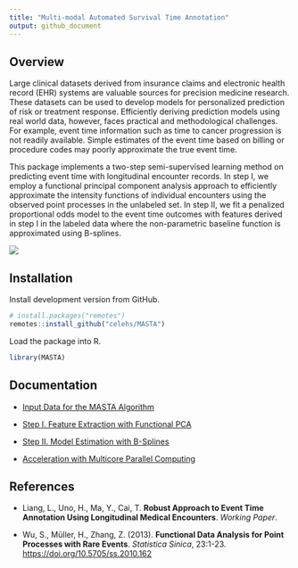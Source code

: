 ```yaml
---
title: "Multi-modal Automated Survival Time Annotation"
output: github_document
---
```


## Overview

Large clinical datasets derived from insurance claims and electronic health record (EHR) systems are valuable sources for precision medicine research. These datasets can be used to develop models for personalized prediction of risk or treatment response. Efficiently deriving prediction models using real world data, however, faces practical and methodological challenges. For example, event time information such as time to cancer progression is not readily available. Simple estimates of the event time based on billing or procedure codes may poorly approximate the true event time.

This package implements a two-step semi-supervised learning method on predicting event time with longitudinal encounter records. In step I, we employ a functional principal component analysis approach to efficiently approximate the intensity functions of individual encounters using the observed point processes in the unlabeled set. In step II, we fit a penalized proportional odds model to the event time outcomes with features derived in step I in the labeled data where the non-parametric baseline function is approximated using B-splines.

![](https://github.com/celehs/MASTA/raw/master/flowchart/flowchart.png)

## Installation

Install development version from GitHub.

```r
# install.packages("remotes")
remotes::install_github("celehs/MASTA")
```

Load the package into R.

```r
library(MASTA)
```

## Documentation

- [Input Data for the MASTA Algorithm](https://celehs.github.io/MASTA/articles/data.html)

- [Step I. Feature Extraction with Functional PCA](https://celehs.github.io/MASTA/articles/step1.html)

- [Step II. Model Estimation with B-Splines](https://celehs.github.io/MASTA/articles/step2.html)

- [Acceleration with Multicore Parallel Computing](https://celehs.github.io/MASTA/articles/multicore.html)

## References

- Liang, L., Uno, H., Ma, Y., Cai, T. __Robust Approach to Event Time Annotation Using Longitudinal Medical Encounters__. _Working Paper_.

- Wu, S., Müller, H., Zhang, Z. (2013). __Functional Data Analysis for Point Processes with Rare Events__. _Statistica Sinica_, 23:1-23. <https://doi.org/10.5705/ss.2010.162>
